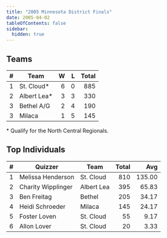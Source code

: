 ```yaml
---
title: "2005 Minnesota District Finals"
date: 2005-04-02
tableOfContents: false
sidebar:
  hidden: true
---
```


## Teams

|    # | Team        |    W |    L | Total |
| ---: | ----------- | ---: | ---: | ----: |
|    1 | St. Cloud*  |    6 |    0 |   885 |
|    2 | Albert Lea* |    3 |    3 |   330 |
|    3 | Bethel A/G  |    2 |    4 |   190 |
|    3 | Milaca      |    1 |    5 |   145 |

\* Qualify for the North Central Regionals.

## Top Individuals

|    # | Quizzer            | Team       | Total |    Avg |
| ---: | ------------------ | ---------- | ----: | -----: |
|    1 | Melissa Henderson  | St. Cloud  |   810 | 135.00 |
|    2 | Charity Wipplinger | Albert Lea |   395 |  65.83 |
|    3 | Ben Freitag        | Bethel     |   205 |  34.17 |
|    4 | Heidi Schroeder    | Milaca     |   145 |  24.17 |
|    5 | Foster Loven       | St. Cloud  |    55 |   9.17 |
|    6 | Allon Lover        | St. Cloud  |    20 |   3.33 |

